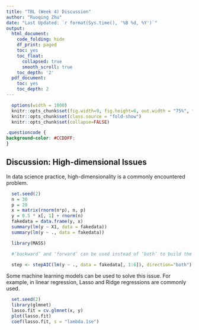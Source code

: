 ```yaml
---
title: "TBL (Week 4) Discussion"
author: "Ruoqing Zhu"
date: "Last Updated: `r format(Sys.time(), '%B %d, %Y')`"
output:
  html_document:
    code_folding: hide
    df_print: paged
    toc: yes
    toc_float:
      collapsed: true
      smooth_scroll: true
    toc_depth: '2'
  pdf_document:
    toc: yes
    toc_depth: 2
---
```


```r
  options(width = 1000)
  knitr::opts_chunk$set(fig.width=9, fig.height=6, out.width = "75%", fig.align = 'center')
  knitr::opts_chunk$set(class.source = "fold-show")
  knitr::opts_chunk$set(collapse=FALSE)
```
```css
.questioncode {
background-color: #CCDDFF;
}
```

## Discussion: High-dimensional Issues

In data science practice, high-dimensionality is a commonly encountered problem. 

```r
  set.seed(2)
  n = 30
  p = 20
  x = matrix(rnorm(n*p), n, p)
  y = 0.5 * x[, 1] + rnorm(n)
  fakedata = data.frame(y, x)
  summary(lm(y ~ X1, data = fakedata))
  summary(lm(y ~ ., data = fakedata))
```
```r
  library(MASS)

  #’backward’ and ‘forward’ can be used instead of ‘both’ to build the model

  step <- stepAIC(lm(y ~ ., data = fakedata[, 1:6]), direction="both")
```

Some machine learning models can be used to solve this issue. For example, in linear regression, Lasso and Ridge regressions are commonly used. 

```r
  set.seed(2)
  library(glmnet)
  lasso.fit = cv.glmnet(x, y)
  plot(lasso.fit)
  coef(lasso.fit, s = "lambda.1se")
```